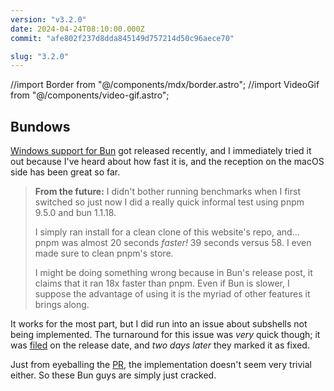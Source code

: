 ```yaml
---
version: "v3.2.0"
date: 2024-04-24T08:10:00.000Z
commit: "afe802f237d8dda845149d757214d50c96aece70"

slug: "3.2.0"
---
```


//import Border from "@/components/mdx/border.astro";
//import VideoGif from "@/components/video-gif.astro";

## Bundows

[Windows support for Bun](https://bun.sh/blog/bun-v1.1) got released recently, and I immediately tried it out because I've heard about how fast it is, and the reception on the macOS side has been great so far.

> **From the future:** I didn't bother running benchmarks when I first switched so just now I did a really quick informal test using pnpm 9.5.0 and bun 1.1.18.
>
> I simply ran install for a clean clone of this website's repo, and... pnpm was almost 20 seconds _faster!_ 39 seconds versus 58. I even made sure to clean pnpm's store.
>
> I might be doing something wrong because in Bun's release post, it claims that it ran 18x faster than pnpm. Even if Bun is slower, I suppose the advantage of using it is the myriad of other features it brings along.

It works for the most part, but I did run into an issue about subshells not being implemented. The turnaround for this issue was _very_ quick though; it was [filed](https://github.com/oven-sh/bun/issues/9781) on the release date, and _two days later_ they marked it as fixed.

Just from eyeballing the [PR](https://github.com/oven-sh/bun/pull/9905/files), the implementation doesn't seem very trivial either. So these Bun guys are simply just cracked.

